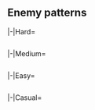 {{Notice|The following enemy patterns and ship drops are autogenerated.<br>If in doubt, use tooltips to check sample sizes.}}
==Enemy patterns==
{{Section}}
<tabber>
|-|Hard=
{{Event/Map|
{{Event/MapNode|1|Hard|x=634|y=305}}
{{Event/MapNode|A|Hard|x=496|y=304}}
{{Event/MapNode|B|Hard|x=455|y=317}}
{{Event/MapNode|C|Hard|x=414|y=250}}
{{Event/MapNode|D|Hard|x=350|y=267}}
{{Event/MapNode|E|Hard|x=262|y=181}}
{{Event/MapNode|F|Hard|x=259|y=226}}
{{Event/MapNode|G|Hard|x=252|y=313}}
{{Event/MapNode|H|Hard|x=211|y=229}}
{{Event/MapNode|I|Hard|x=143|y=247}}
{{Event/MapNode|J|Hard|x=324|y=190}}
{{Event/MapNode|K|Hard|x=194|y=189}}
{{Event/MapNode|L|Hard|x=145|y=83}}
{{Event/MapNode|M|Hard|x=130|y=132}}
{{Event/MapNode|N|Hard|x=107|y=201}}
{{Event/MapNode|O|Hard|x=228|y=137}}
{{Event/MapNode|2|Hard|x=387|y=199}}
}}
<div class="scrollable" style="width:800px;max-height:400px;overflow:auto;">
{{Map/Nodes|diff=Hard|name=海峡封鎖 深海戦艦部隊
|B
|Normal
|{{TooltipSimple|Double Line|21% (479/2230)}}
|Battleship Ru-Class/Flagship
|Battleship Ru-Class/Flagship
|Light Cruiser Ho-Class/Flagship
|Light Cruiser Tsu-Class
|Destroyer I-Class/Late Model
|Destroyer I-Class/Late Model
|-
|B
|Normal
|{{TooltipSimple|Line Ahead|50% (1110/2230)}}<br>{{TooltipSimple|Double Line|29% (641/2230)}}
|Battleship Ru-Class/Flagship
|Battleship Ru-Class/Flagship
|Light Cruiser Ho-Class/Flagship
|Light Cruiser Tsu-Class
|Destroyer Ro-Class/Late Model
|Destroyer Ro-Class/Late Model
}}
{{Map/Nodes|diff=Hard|name=海峡警備 深海水雷戦隊
|C
|Normal
|{{TooltipSimple|Line Ahead|45% (24838/55337)}}<br>{{TooltipSimple|Double Line|30% (16627/55337)}}<br>{{TooltipSimple|Echelon|25% (13872/55337)}}
|Light Cruiser Ho-Class/Flagship
|Destroyer I-Class/Late Model
|Destroyer I-Class/Late Model
|Destroyer I-Class/Late Model
|Destroyer I-Class
|Destroyer I-Class
}}
{{Map/Nodes|diff=Hard|name=海峡封鎖 深海遊撃部隊
|D
|Normal
|{{TooltipSimple|Line Ahead|24% (65056/269738)}}<br>{{TooltipSimple|Double Line|28% (76348/269738)}}
|Light Cruiser Tsu-Class/Elite
|Destroyer Ro-Class/Late Model
|Destroyer Ro-Class/Late Model
|Destroyer I-Class
|Destroyer I-Class
|Submarine Ka-Class/Flagship
|-
|D
|Normal
|{{TooltipSimple|Line Ahead|48% (128334/269738)}}
|Light Cruiser Tsu-Class/Elite
|Destroyer Ro-Class/Late Model
|Destroyer Ro-Class/Late Model
|Destroyer Ro-Class/Late Model
|Destroyer Ro-Class/Late Model
|Submarine Ka-Class/Flagship
}}
{{Map/Nodes|diff=Hard|name=深海集積地プーケット航空隊
|E
|Defense
|{{TooltipSimple|Diamond|33% (40233/122290)}}
|Supply Depot Princess Vacation Mode/III
|Airfield Princess/VI
|Airfield Princess/VI
|Artillery Imp/II
|Artillery Imp/II
|-
|E
|Defense
|{{TooltipSimple|Diamond|33% (39747/122290)}}
|Supply Depot Princess Vacation Mode/III
|Airfield Princess/VII
|Airfield Princess/VII
|Artillery Imp/II
|Artillery Imp/II
|-
|E
|Defense/Final
|{{TooltipSimple|Diamond|35% (42310/122290)}}
|Supply Depot Princess Vacation Mode/Damaged III
|Airfield Princess/VII
|Airfield Princess/VII
|Airfield Princess/VII
|Artillery Imp/II
|Artillery Imp/II
}}
{{Map/Nodes|diff=Hard|name=海峡警備 深海重巡戦隊
|I
|Boss
|{{TooltipSimple|Line Ahead|30% (32016/107437)}}
|Heavy Cruiser Summer Princess/III
|Heavy Cruiser Ri-Class/Flagship
|Heavy Cruiser Ri-Class/Flagship
|Destroyer Ro-Class/Late Model
|Destroyer Ro-Class/Late Model
|Destroyer Ro-Class/Late Model
|-
|I
|Boss
|{{TooltipSimple|Line Ahead|35% (37676/107437)}}
|Heavy Cruiser Summer Princess/III
|Heavy Cruiser Ri-Class/Flagship
|Heavy Cruiser Ri-Class/Flagship
|Light Cruiser Ho-Class/Flagship
|Destroyer Ro-Class/Late Model
|Destroyer Ro-Class/Late Model
|-
|I
|Boss/Final
|{{TooltipSimple|Line Ahead|35% (37745/107437)}}
|Heavy Cruiser Summer Princess/III
|Heavy Cruiser Ri-Class/Flagship
|Heavy Cruiser Ri-Class/Flagship
|Light Cruiser He-Class/Flagship
|Destroyer Ro-Class/Late Model
|Destroyer Ro-Class/Late Model
}}
{{Map/Nodes|diff=Hard|name=深海潜水艦隊 海峡封鎖A群
|J
|Normal
|{{TooltipSimple|Echelon|26% (838/3246)}}<br>{{TooltipSimple|Line Abreast|20% (634/3246)}}
|Submarine Ka-Class/Flagship
|Submarine Ka-Class/Elite
|Submarine Ka-Class/Elite
|-
|J
|Normal
|{{TooltipSimple|Echelon|30% (974/3246)}}<br>{{TooltipSimple|Line Abreast|25% (800/3246)}}
|Submarine Ka-Class/Flagship
|Submarine Ka-Class/Elite
|Submarine Ka-Class/Elite
|Submarine Ka-Class/Elite
}}
{{Map/Nodes|diff=Hard|name=海峡前線集積地 防衛艦隊
|M
|Normal
|{{TooltipSimple|Double Line|20% (19353/96174)}}<br>{{TooltipSimple|Diamond|25% (24466/96174)}}
|Light Carrier Nu-Class/Flagship II
|Light Carrier Nu-Class/Elite II
|Heavy Cruiser Ne-Class/Elite
|Light Cruiser Tsu-Class
|Destroyer Ro-Class/Late Model
|Destroyer Ro-Class/Late Model
|-
|M
|Normal
|{{TooltipSimple|Double Line|24% (23435/96174)}}<br>{{TooltipSimple|Diamond|30% (28920/96174)}}
|Light Carrier Nu-Class/Flagship III
|Light Carrier Nu-Class/Flagship III
|Heavy Cruiser Ne-Class/Elite
|Light Cruiser Tsu-Class/Elite
|Destroyer Ro-Class/Late Model
|Destroyer Ro-Class/Late Model
}}
{{Map/Nodes|diff=Hard|name=深海潜水艦隊 海峡封鎖B群
|N
|Normal
|{{TooltipSimple|Echelon|22% (592/2712)}}<br>{{TooltipSimple|Line Abreast|15% (396/2712)}}
|Submarine Ka-Class/Flagship
|Submarine Ka-Class/Elite
|Submarine Ka-Class/Elite
|-
|N
|Normal
|{{TooltipSimple|Echelon|34% (930/2712)}}<br>{{TooltipSimple|Line Abreast|29% (794/2712)}}
|Submarine Ka-Class/Flagship
|Submarine Ka-Class/Elite
|Submarine Ka-Class/Elite
|Submarine Ka-Class/Elite
}}
{{Map/Nodes|diff=Hard|name=深海前線集積地 本部
|O
|Boss
|{{TooltipSimple|Double Line|39% (19546/50724)}}
|Supply Depot Princess Vacation Mode/III
|Artillery Imp/II
|Artillery Imp/II
|Destroyer Ro-Class/Late Model Elite
|Destroyer Ro-Class/Late Model Elite
|Transport Ship Wa-Class/Elite
|-
|O
|Boss
|{{TooltipSimple|Double Line|26% (13242/50724)}}
|Supply Depot Princess Vacation Mode/III
|Airfield Princess/V
|Artillery Imp/II
|Artillery Imp/II
|Destroyer Ro-Class/Late Model Elite
|Transport Ship Wa-Class/Elite
|-
|O
|Boss/Final
|{{TooltipSimple|Double Line|35% (17936/50724)}}
|Supply Depot Princess Vacation Mode/Damaged III
|Airfield Princess/VI
|Artillery Imp/II
|Artillery Imp/II
|Destroyer Ro-Class/Late Model Elite
|Transport Ship Wa-Class/Elite
}}
</div> <!-- overflow -->
|-|Medium=
{{Event/Map|
{{Event/MapNode|1|Medium|x=634|y=305}}
{{Event/MapNode|A|Medium|x=496|y=304}}
{{Event/MapNode|B|Medium|x=455|y=317}}
{{Event/MapNode|C|Medium|x=414|y=250}}
{{Event/MapNode|D|Medium|x=350|y=267}}
{{Event/MapNode|E|Medium|x=262|y=181}}
{{Event/MapNode|F|Medium|x=259|y=226}}
{{Event/MapNode|G|Medium|x=252|y=313}}
{{Event/MapNode|H|Medium|x=211|y=229}}
{{Event/MapNode|I|Medium|x=143|y=247}}
{{Event/MapNode|J|Medium|x=324|y=190}}
{{Event/MapNode|K|Medium|x=194|y=189}}
{{Event/MapNode|L|Medium|x=145|y=83}}
{{Event/MapNode|M|Medium|x=130|y=132}}
{{Event/MapNode|N|Medium|x=107|y=201}}
{{Event/MapNode|O|Medium|x=228|y=137}}
{{Event/MapNode|2|Medium|x=387|y=199}}
}}
<div class="scrollable" style="width:800px;max-height:400px;overflow:auto;">
{{Map/Nodes|diff=Medium|name=海峡封鎖 深海戦艦部隊
|B
|Normal
|{{TooltipSimple|Double Line|40% (303/759)}}
|Battleship Ru-Class/Flagship
|Battleship Ru-Class/Flagship
|Light Cruiser Ho-Class/Elite
|Destroyer Ro-Class/Late Model
|Destroyer I-Class
|Destroyer I-Class
|-
|B
|Normal
|{{TooltipSimple|Line Ahead|29% (221/759)}}
|Battleship Ru-Class/Flagship
|Battleship Ru-Class/Flagship
|Light Cruiser Ho-Class/Elite
|Destroyer Ro-Class/Late Model
|Destroyer Ro-Class/Late Model
|Destroyer I-Class
|-
|B
|Normal
|{{TooltipSimple|Double Line|9% (70/759)}}
|Battleship Ru-Class/Flagship
|Battleship Ru-Class/Flagship
|Light Cruiser Ho-Class/Flagship
|Light Cruiser Tsu-Class
|Destroyer I-Class/Late Model
|Destroyer I-Class/Late Model
|-
|B
|Normal
|{{TooltipSimple|Line Ahead|10% (76/759)}}<br>{{TooltipSimple|Double Line|12% (89/759)}}
|Battleship Ru-Class/Flagship
|Battleship Ru-Class/Flagship
|Light Cruiser Ho-Class/Flagship
|Light Cruiser Tsu-Class
|Destroyer Ro-Class/Late Model
|Destroyer Ro-Class/Late Model
}}
{{Map/Nodes|diff=Medium|name=海峡警備 深海水雷戦隊
|C
|Normal
|{{TooltipSimple|Line Ahead|30% (5851/19520)}}<br>{{TooltipSimple|Double Line|20% (3917/19520)}}<br>{{TooltipSimple|Echelon|20% (3944/19520)}}
|Light Cruiser Ho-Class/Flagship
|Destroyer I-Class/Late Model
|Destroyer I-Class/Late Model
|Destroyer I-Class
|Destroyer I-Class
|Destroyer I-Class
|-
|C
|Normal
|{{TooltipSimple|Line Ahead|9% (1842/19520)}}<br>{{TooltipSimple|Double Line|10% (1956/19520)}}<br>{{TooltipSimple|Echelon|10% (2010/19520)}}
|Light Cruiser Ho-Class/Flagship
|Destroyer I-Class/Late Model
|Destroyer I-Class/Late Model
|Destroyer I-Class/Late Model
|Destroyer I-Class
|Destroyer I-Class
}}
{{Map/Nodes|diff=Medium|name=海峡封鎖 深海遊撃部隊
|D
|Normal
|{{TooltipSimple|Line Ahead|24% (25842/108285)}}<br>{{TooltipSimple|Double Line|16% (17155/108285)}}
|Light Cruiser Tsu-Class
|Destroyer Ro-Class/Late Model
|Destroyer Ro-Class/Late Model
|Destroyer I-Class
|Destroyer I-Class
|Submarine Ka-Class
|-
|D
|Normal
|{{TooltipSimple|Line Ahead|40% (43849/108285)}}<br>{{TooltipSimple|Double Line|20% (21439/108285)}}
|Light Cruiser Tsu-Class
|Destroyer Ro-Class/Late Model
|Destroyer Ro-Class/Late Model
|Destroyer I-Class
|Destroyer I-Class
|Submarine Ka-Class/Elite
}}
{{Map/Nodes|diff=Medium|name=深海集積地プーケット航空隊
|E
|Defense
|{{TooltipSimple|Diamond|34% (19331/57228)}}
|Supply Depot Princess Vacation Mode/II
|Airfield Princess/V
|Airfield Princess/V
|Artillery Imp
|Artillery Imp
|-
|E
|Defense
|{{TooltipSimple|Diamond|33% (18855/57228)}}
|Supply Depot Princess Vacation Mode/II
|Airfield Princess/VI
|Airfield Princess/VI
|Artillery Imp
|Artillery Imp
|-
|E
|Defense/Final
|{{TooltipSimple|Diamond|33% (19042/57228)}}
|Supply Depot Princess Vacation Mode/Damaged II
|Airfield Princess/VI
|Airfield Princess/VI
|Airfield Princess/VI
|Artillery Imp
|Artillery Imp
}}
{{Map/Nodes|diff=Medium|name=海峡警備 深海重巡戦隊
|I
|Boss
|{{TooltipSimple|Line Ahead|30% (12000/40158)}}
|Heavy Cruiser Summer Princess/II
|Heavy Cruiser Ri-Class/Elite
|Heavy Cruiser Ri-Class/Elite
|Destroyer Ro-Class/Late Model
|Destroyer Ro-Class/Late Model
|Destroyer I-Class
|-
|I
|Boss
|{{TooltipSimple|Line Ahead|35% (14210/40158)}}
|Heavy Cruiser Summer Princess/II
|Heavy Cruiser Ri-Class/Elite
|Heavy Cruiser Ri-Class/Elite
|Destroyer Ro-Class/Late Model
|Destroyer Ro-Class/Late Model
|Destroyer Ro-Class/Late Model
|-
|I
|Boss/Final
|{{TooltipSimple|Line Ahead|35% (13948/40158)}}
|Heavy Cruiser Summer Princess/II
|Heavy Cruiser Ri-Class/Elite
|Heavy Cruiser Ri-Class/Elite
|Light Cruiser Ho-Class/Flagship
|Destroyer Ro-Class/Late Model
|Destroyer Ro-Class/Late Model
}}
{{Map/Nodes|diff=Medium|name=深海潜水艦隊 海峡封鎖A群
|J
|Normal
|{{TooltipSimple|Echelon|15% (634/4094)}}<br>{{TooltipSimple|Line Abreast|14% (587/4094)}}
|Submarine Ka-Class/Elite
|Submarine Ka-Class
|Submarine Ka-Class
|-
|J
|Normal
|{{TooltipSimple|Echelon|20% (802/4094)}}<br>{{TooltipSimple|Line Abreast|15% (607/4094)}}
|Submarine Ka-Class/Elite
|Submarine Ka-Class/Elite
|Submarine Ka-Class/Elite
|-
|J
|Normal
|{{TooltipSimple|Echelon|20% (829/4094)}}<br>{{TooltipSimple|Line Abreast|16% (635/4094)}}
|Submarine Ka-Class/Flagship
|Submarine Ka-Class/Elite
|Submarine Ka-Class/Elite
}}
{{Map/Nodes|diff=Medium|name=海峡前線集積地 防衛艦隊
|M
|Normal
|{{TooltipSimple|Double Line|15% (7565/50113)}}<br>{{TooltipSimple|Diamond|15% (7616/50113)}}
|Light Carrier Nu-Class/Elite II
|Heavy Cruiser Ne-Class
|Light Cruiser Tsu-Class
|Destroyer Ro-Class/Late Model
|Destroyer I-Class
|Destroyer I-Class
|-
|M
|Normal
|{{TooltipSimple|Double Line|15% (7484/50113)}}<br>{{TooltipSimple|Diamond|20% (10028/50113)}}
|Light Carrier Nu-Class/Flagship II
|Light Carrier Nu-Class/Elite II
|Heavy Cruiser Ne-Class
|Light Cruiser Tsu-Class
|Destroyer Ro-Class/Late Model
|Destroyer Ro-Class/Late Model
|-
|M
|Normal
|{{TooltipSimple|Double Line|15% (7482/50113)}}<br>{{TooltipSimple|Diamond|20% (9938/50113)}}
|Light Carrier Nu-Class/Flagship II
|Light Carrier Nu-Class/Elite II
|Heavy Cruiser Ne-Class/Elite
|Light Cruiser Tsu-Class
|Destroyer Ro-Class/Late Model
|Destroyer Ro-Class/Late Model
}}
{{Map/Nodes|diff=Medium|name=深海潜水艦隊 海峡封鎖B群
|N
|Normal
|{{TooltipSimple|Echelon|10% (420/4129)}}<br>{{TooltipSimple|Line Abreast|11% (451/4129)}}
|Submarine Ka-Class/Elite
|Submarine Ka-Class
|Submarine Ka-Class
|-
|N
|Normal
|{{TooltipSimple|Echelon|19% (788/4129)}}<br>{{TooltipSimple|Line Abreast|14% (574/4129)}}
|Submarine Ka-Class/Elite
|Submarine Ka-Class/Elite
|Submarine Ka-Class/Elite
|-
|N
|Normal
|{{TooltipSimple|Echelon|25% (1030/4129)}}<br>{{TooltipSimple|Line Abreast|21% (866/4129)}}
|Submarine Ka-Class/Flagship
|Submarine Ka-Class/Elite
|Submarine Ka-Class/Elite
}}
{{Map/Nodes|diff=Medium|name=深海前線集積地 本部
|O
|Boss
|{{TooltipSimple|Diamond|43% (14502/33597)}}
|Supply Depot Princess Vacation Mode/II
|Artillery Imp
|Destroyer Ro-Class/Late Model
|Destroyer I-Class
|Destroyer I-Class
|Transport Ship Wa-Class
|-
|O
|Boss
|{{TooltipSimple|Diamond|23% (7741/33597)}}
|Supply Depot Princess Vacation Mode/II
|Airfield Princess/V
|Destroyer Ro-Class/Late Model
|Destroyer I-Class
|Destroyer I-Class
|Transport Ship Wa-Class
|-
|O
|Boss/Final
|{{TooltipSimple|Diamond|34% (11354/33597)}}
|Supply Depot Princess Vacation Mode/Damaged II
|Airfield Princess/V
|Artillery Imp
|Destroyer Ro-Class/Late Model
|Destroyer I-Class
|Transport Ship Wa-Class
}}
</div> <!-- overflow -->
|-|Easy=
{{Event/Map|
{{Event/MapNode|1|Easy|x=634|y=305}}
{{Event/MapNode|A|Easy|x=496|y=304}}
{{Event/MapNode|B|Easy|x=455|y=317}}
{{Event/MapNode|C|Easy|x=414|y=250}}
{{Event/MapNode|D|Easy|x=350|y=267}}
{{Event/MapNode|E|Easy|x=262|y=181}}
{{Event/MapNode|F|Easy|x=259|y=226}}
{{Event/MapNode|G|Easy|x=252|y=313}}
{{Event/MapNode|H|Easy|x=211|y=229}}
{{Event/MapNode|I|Easy|x=143|y=247}}
{{Event/MapNode|J|Easy|x=324|y=190}}
{{Event/MapNode|K|Easy|x=194|y=189}}
{{Event/MapNode|L|Easy|x=145|y=83}}
{{Event/MapNode|M|Easy|x=130|y=132}}
{{Event/MapNode|N|Easy|x=107|y=201}}
{{Event/MapNode|O|Easy|x=228|y=137}}
{{Event/MapNode|2|Easy|x=387|y=199}}
}}
<div class="scrollable" style="width:800px;max-height:400px;overflow:auto;">
{{Map/Nodes|diff=Easy|name=海峡封鎖 深海戦艦部隊
|B
|Normal
|{{TooltipSimple|Double Line|20% (190/973)}}
|Battleship Ru-Class/Elite
|Battleship Ru-Class/Elite
|Light Cruiser Ho-Class/Elite
|Destroyer I-Class
|Destroyer I-Class
|Destroyer I-Class
|-
|B
|Normal
|{{TooltipSimple|Line Ahead|20% (196/973)}}<br>{{TooltipSimple|Double Line|31% (300/973)}}
|Battleship Ru-Class/Elite
|Battleship Ru-Class/Elite
|Light Cruiser Ho-Class/Elite
|Destroyer Ro-Class/Late Model
|Destroyer I-Class
|Destroyer I-Class
|-
|B
|Normal
|{{TooltipSimple|Double Line|20% (198/973)}}
|Battleship Ru-Class/Flagship
|Battleship Ru-Class/Flagship
|Light Cruiser Ho-Class/Elite
|Destroyer Ro-Class/Late Model
|Destroyer I-Class
|Destroyer I-Class
|-
|B
|Normal
|{{TooltipSimple|Line Ahead|9% (89/973)}}
|Battleship Ru-Class/Flagship
|Battleship Ru-Class/Flagship
|Light Cruiser Ho-Class/Elite
|Destroyer Ro-Class/Late Model
|Destroyer Ro-Class/Late Model
|Destroyer I-Class
}}
{{Map/Nodes|diff=Easy|name=海峡警備 深海水雷戦隊
|C
|Normal
|{{TooltipSimple|Line Ahead|29% (2985/10147)}}<br>{{TooltipSimple|Double Line|20% (2011/10147)}}<br>{{TooltipSimple|Echelon|20% (2057/10147)}}
|Light Cruiser Ho-Class/Flagship
|Destroyer I-Class/Late Model
|Destroyer I-Class
|Destroyer I-Class
|Destroyer I-Class
|-
|C
|Normal
|{{TooltipSimple|Line Ahead|10% (1023/10147)}}<br>{{TooltipSimple|Double Line|10% (1053/10147)}}<br>{{TooltipSimple|Echelon|10% (1018/10147)}}
|Light Cruiser Ho-Class/Flagship
|Destroyer I-Class/Late Model
|Destroyer I-Class/Late Model
|Destroyer I-Class
|Destroyer I-Class
|Destroyer I-Class
}}
{{Map/Nodes|diff=Easy|name=海峡封鎖 深海遊撃部隊
|D
|Normal
|{{TooltipSimple|Line Ahead|25% (9015/36083)}}<br>{{TooltipSimple|Double Line|25% (9182/36083)}}
|Light Cruiser Tsu-Class
|Destroyer Ro-Class/Late Model
|Destroyer I-Class
|Destroyer I-Class
|Destroyer I-Class
|-
|D
|Normal
|{{TooltipSimple|Line Ahead|25% (8897/36083)}}<br>{{TooltipSimple|Double Line|25% (8989/36083)}}
|Light Cruiser Tsu-Class
|Destroyer Ro-Class/Late Model
|Destroyer Ro-Class/Late Model
|Destroyer I-Class
|Destroyer I-Class
|Submarine Ka-Class
}}
{{Map/Nodes|diff=Easy|name=深海集積地プーケット航空隊
|E
|Defense
|{{TooltipSimple|Diamond|38% (5751/15079)}}
|Supply Depot Princess Vacation Mode
|Airfield Princess/V
|Artillery Imp
|Artillery Imp
|-
|E
|Defense
|{{TooltipSimple|Diamond|39% (5824/15079)}}
|Supply Depot Princess Vacation Mode
|Airfield Princess/V
|Airfield Princess/V
|Artillery Imp
|Artillery Imp
|-
|E
|Defense/Final
|{{TooltipSimple|Diamond|23% (3504/15079)}}
|Supply Depot Princess Vacation Mode/Damaged
|Airfield Princess/V
|Airfield Princess/V
|Airfield Princess/V
|Artillery Imp
|Artillery Imp
}}
{{Map/Nodes|diff=Easy|name=海峡警備 深海重巡戦隊
|I
|Boss
|{{TooltipSimple|Line Ahead|30% (5626/18622)}}
|Heavy Cruiser Summer Princess
|Heavy Cruiser Ri-Class/Elite
|Heavy Cruiser Ri-Class/Elite
|Destroyer I-Class
|Destroyer I-Class
|Destroyer I-Class
|-
|I
|Boss
|{{TooltipSimple|Line Ahead|34% (6377/18622)}}
|Heavy Cruiser Summer Princess
|Heavy Cruiser Ri-Class/Elite
|Heavy Cruiser Ri-Class/Elite
|Destroyer Ro-Class/Late Model
|Destroyer I-Class
|Destroyer I-Class
|-
|I
|Boss/Final
|{{TooltipSimple|Line Ahead|36% (6619/18622)}}
|Heavy Cruiser Summer Princess
|Heavy Cruiser Ri-Class/Elite
|Heavy Cruiser Ri-Class/Elite
|Destroyer Ro-Class/Late Model
|Destroyer Ro-Class/Late Model
|Destroyer I-Class
}}
{{Map/Nodes|diff=Easy|name=深海潜水艦隊 海峡封鎖A群
|J
|Normal
|{{TooltipSimple|Echelon|25% (433/1727)}}
|Submarine Ka-Class
|Submarine Ka-Class
|Submarine Ka-Class
|-
|J
|Normal
|{{TooltipSimple|Echelon|30% (514/1727)}}<br>{{TooltipSimple|Line Abreast|25% (428/1727)}}
|Submarine Ka-Class/Elite
|Submarine Ka-Class
|Submarine Ka-Class
|-
|J
|Normal
|{{TooltipSimple|Echelon|11% (196/1727)}}<br>{{TooltipSimple|Line Abreast|9% (156/1727)}}
|Submarine Ka-Class/Elite
|Submarine Ka-Class/Elite
|Submarine Ka-Class/Elite
}}
{{Map/Nodes|diff=Easy|name=海峡前線集積地 防衛艦隊
|M
|Normal
|{{TooltipSimple|Diamond|10% (1423/13742)}}
|Light Carrier Nu-Class/Elite
|Heavy Cruiser Ne-Class
|Destroyer Ro-Class/Late Model
|Destroyer I-Class
|Destroyer I-Class
|Destroyer I-Class
|-
|M
|Normal
|{{TooltipSimple|Double Line|30% (4105/13742)}}<br>{{TooltipSimple|Diamond|40% (5474/13742)}}
|Light Carrier Nu-Class/Elite II
|Heavy Cruiser Ne-Class
|Light Cruiser Tsu-Class
|Destroyer Ro-Class/Late Model
|Destroyer I-Class
|Destroyer I-Class
|-
|M
|Normal
|{{TooltipSimple|Double Line|10% (1349/13742)}}<br>{{TooltipSimple|Diamond|10% (1391/13742)}}
|Light Carrier Nu-Class/Flagship II
|Light Carrier Nu-Class/Elite II
|Heavy Cruiser Ne-Class
|Light Cruiser Tsu-Class
|Destroyer Ro-Class/Late Model
|Destroyer Ro-Class/Late Model
}}
{{Map/Nodes|diff=Easy|name=深海潜水艦隊 海峡封鎖B群
|N
|Normal
|{{TooltipSimple|Echelon|9% (221/2335)}}
|Submarine Ka-Class
|Submarine Ka-Class
|Submarine Ka-Class
|-
|N
|Normal
|{{TooltipSimple|Echelon|36% (830/2335)}}<br>{{TooltipSimple|Line Abreast|29% (686/2335)}}
|Submarine Ka-Class/Elite
|Submarine Ka-Class
|Submarine Ka-Class
|-
|N
|Normal
|{{TooltipSimple|Echelon|16% (368/2335)}}<br>{{TooltipSimple|Line Abreast|10% (230/2335)}}
|Submarine Ka-Class/Elite
|Submarine Ka-Class/Elite
|Submarine Ka-Class/Elite
}}
{{Map/Nodes|diff=Easy|name=深海前線集積地 本部
|O
|Boss
|{{TooltipSimple|Diamond|76% (8036/10511)}}
|Supply Depot Princess Vacation Mode
|Destroyer Ro-Class/Late Model
|Destroyer I-Class
|Destroyer I-Class
|Transport Ship Wa-Class
|-
|O
|Boss/Final
|{{TooltipSimple|Diamond|24% (2475/10511)}}
|Supply Depot Princess Vacation Mode/Damaged
|Artillery Imp
|Destroyer Ro-Class/Late Model
|Destroyer Ro-Class/Late Model
|Transport Ship Wa-Class
}}
</div> <!-- overflow -->
|-|Casual=
{{Event/Map|
{{Event/MapNode|1|Casual|x=634|y=305}}
{{Event/MapNode|A|Casual|x=496|y=304}}
{{Event/MapNode|B|Casual|x=455|y=317}}
{{Event/MapNode|C|Casual|x=414|y=250}}
{{Event/MapNode|D|Casual|x=350|y=267}}
{{Event/MapNode|E|Casual|x=262|y=181}}
{{Event/MapNode|F|Casual|x=259|y=226}}
{{Event/MapNode|G|Casual|x=252|y=313}}
{{Event/MapNode|H|Casual|x=211|y=229}}
{{Event/MapNode|I|Casual|x=143|y=247}}
{{Event/MapNode|J|Casual|x=324|y=190}}
{{Event/MapNode|K|Casual|x=194|y=189}}
{{Event/MapNode|L|Casual|x=145|y=83}}
{{Event/MapNode|M|Casual|x=130|y=132}}
{{Event/MapNode|N|Casual|x=107|y=201}}
{{Event/MapNode|O|Casual|x=228|y=137}}
{{Event/MapNode|2|Casual|x=387|y=199}}
}}
<div class="scrollable" style="width:800px;max-height:400px;overflow:auto;">
{{Map/Nodes|diff=Casual|name=海峡封鎖 深海戦艦部隊
|B
|Normal
|{{TooltipSimple|Double Line|48% (344/716)}}
|Battleship Ru-Class/Elite
|Battleship Ru-Class/Elite
|Light Cruiser Ho-Class/Elite
|Destroyer I-Class
|Destroyer I-Class
|Destroyer I-Class
|-
|B
|Normal
|{{TooltipSimple|Line Ahead|26% (187/716)}}<br>{{TooltipSimple|Double Line|26% (185/716)}}
|Battleship Ru-Class/Elite
|Battleship Ru-Class/Elite
|Light Cruiser Ho-Class/Elite
|Destroyer Ro-Class/Late Model
|Destroyer I-Class
|Destroyer I-Class
}}
{{Map/Nodes|diff=Casual|name=海峡警備 深海水雷戦隊
|C
|Normal
|{{TooltipSimple|Line Ahead|40% (1849/4629)}}<br>{{TooltipSimple|Double Line|31% (1427/4629)}}<br>{{TooltipSimple|Echelon|29% (1353/4629)}}
|Light Cruiser Ho-Class/Flagship
|Destroyer I-Class/Late Model
|Destroyer I-Class
|Destroyer I-Class
|Destroyer I-Class
}}
{{Map/Nodes|diff=Casual|name=海峡封鎖 深海遊撃部隊
|D
|Normal
|{{TooltipSimple|Line Ahead|40% (5675/14249)}}<br>{{TooltipSimple|Double Line|41% (5811/14249)}}
|Light Cruiser Tsu-Class
|Destroyer Ro-Class/Late Model
|Destroyer I-Class
|Destroyer I-Class
|Destroyer I-Class
|-
|D
|Normal
|{{TooltipSimple|Line Ahead|5% (704/14249)}}<br>{{TooltipSimple|Double Line|14% (2059/14249)}}
|Light Cruiser Tsu-Class
|Destroyer Ro-Class/Late Model
|Destroyer Ro-Class/Late Model
|Destroyer I-Class
|Destroyer I-Class
|Submarine Ka-Class
}}
{{Map/Nodes|diff=Casual|name=深海集積地プーケット航空隊
|E
|Defense
|{{TooltipSimple|Diamond|54% (2947/5455)}}
|Supply Depot Princess Vacation Mode
|Airfield Princess/V
|Artillery Imp
|Artillery Imp
|-
|E
|Defense
|{{TooltipSimple|Diamond|22% (1227/5455)}}
|Supply Depot Princess Vacation Mode
|Airfield Princess/V
|Airfield Princess/V
|Artillery Imp
|Artillery Imp
|-
|E
|Defense/Final
|{{TooltipSimple|Diamond|23% (1281/5455)}}
|Supply Depot Princess Vacation Mode/Damaged
|Airfield Princess/V
|Airfield Princess/V
|Airfield Princess/V
|Artillery Imp
|Artillery Imp
}}
{{Map/Nodes|diff=Casual|name=海峡警備 深海重巡戦隊
|I
|Boss
|{{TooltipSimple|Line Ahead|50% (3853/7759)}}
|Heavy Cruiser Summer Princess
|Heavy Cruiser Ri-Class/Elite
|Heavy Cruiser Ri-Class/Elite
|Destroyer I-Class
|Destroyer I-Class
|Destroyer I-Class
|-
|I
|Boss
|{{TooltipSimple|Line Ahead|41% (3151/7759)}}
|Heavy Cruiser Summer Princess
|Heavy Cruiser Ri-Class/Elite
|Heavy Cruiser Ri-Class/Elite
|Destroyer Ro-Class/Late Model
|Destroyer I-Class
|Destroyer I-Class
|-
|I
|Boss/Final
|{{TooltipSimple|Line Ahead|10% (755/7759)}}
|Heavy Cruiser Summer Princess
|Heavy Cruiser Ri-Class/Elite
|Heavy Cruiser Ri-Class/Elite
|Destroyer Ro-Class/Late Model
|Destroyer Ro-Class/Late Model
|Destroyer I-Class
}}
{{Map/Nodes|diff=Casual|name=深海潜水艦隊 海峡封鎖A群
|J
|Normal
|{{TooltipSimple|Echelon|57% (608/1065)}}
|Submarine Ka-Class
|Submarine Ka-Class
|Submarine Ka-Class
|-
|J
|Normal
|{{TooltipSimple|Echelon|18% (196/1065)}}<br>{{TooltipSimple|Line Abreast|25% (261/1065)}}
|Submarine Ka-Class/Elite
|Submarine Ka-Class
|Submarine Ka-Class
}}
{{Map/Nodes|diff=Casual|name=海峡前線集積地 防衛艦隊
|M
|Normal
|{{TooltipSimple|Diamond|50% (2432/4881)}}
|Light Carrier Nu-Class/Elite
|Heavy Cruiser Ne-Class
|Destroyer Ro-Class/Late Model
|Destroyer I-Class
|Destroyer I-Class
|Destroyer I-Class
|-
|M
|Normal
|{{TooltipSimple|Double Line|19% (942/4881)}}<br>{{TooltipSimple|Diamond|31% (1507/4881)}}
|Light Carrier Nu-Class/Elite II
|Heavy Cruiser Ne-Class
|Light Cruiser Tsu-Class
|Destroyer Ro-Class/Late Model
|Destroyer I-Class
|Destroyer I-Class
}}
{{Map/Nodes|diff=Casual|name=深海潜水艦隊 海峡封鎖B群
|N
|Normal
|{{TooltipSimple|Echelon|35% (473/1370)}}
|Submarine Ka-Class
|Submarine Ka-Class
|Submarine Ka-Class
|-
|N
|Normal
|{{TooltipSimple|Echelon|31% (422/1370)}}<br>{{TooltipSimple|Line Abreast|35% (475/1370)}}
|Submarine Ka-Class/Elite
|Submarine Ka-Class
|Submarine Ka-Class
}}
{{Map/Nodes|diff=Casual|name=深海前線集積地 本部
|O
|Boss
|{{TooltipSimple|Diamond|76% (2958/3898)}}
|Supply Depot Princess Vacation Mode
|Destroyer Ro-Class/Late Model
|Destroyer I-Class
|Destroyer I-Class
|Transport Ship Wa-Class
|-
|O
|Boss/Final
|{{TooltipSimple|Diamond|24% (940/3898)}}
|Supply Depot Princess Vacation Mode/Damaged
|Destroyer Ro-Class/Late Model
|Destroyer I-Class
|Destroyer I-Class
|Transport Ship Wa-Class
}}
</div> <!-- overflow -->
</tabber>
{{SectionEnd}}